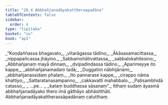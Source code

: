 ```yaml
---
title: "28.4 Abbhañjanadāyakattheraapadāna"
tableOfContents: false
sidebar:
  order: 4
type: "tipitaka"
basket: "su"
book: "ap1"
---
```



<DynamicBreadcrumb />

<Division number="14" book="ap1" bookNo="20" page="266">

<Paragraph number="3242" type="verses" book="ap1">
_“Koṇḍaññassa bhagavato,_  
_vītarāgassa tādino;_  
_Ākāsasamacittassa,_  
_nippapañcassa jhāyino._  

</Paragraph>

</Division>
<Division number="15" book="ap1" bookNo="20" page="266">

<Paragraph number="3243" type="verses" book="ap1">
_Sabbamohātivattassa,_  
_sabbalokahitesino;_  
_Abbhañjanaṃ mayā dinnaṃ,_  
_dvipadindassa tādino._  

</Paragraph>

</Division>
<Division number="16" book="ap1" bookNo="20" page="266">

<Paragraph number="3244" type="verses" book="ap1">
_Aparimeyye ito kappe,_  
_abbhañjanamadaṃ tadā;_  
_Duggatiṃ nābhijānāmi,_  
_abbhañjanassidaṃ phalaṃ._  

</Paragraph>

</Division>
<Division number="17" book="ap1" bookNo="20" page="266">

<Paragraph number="3245" type="verses" book="ap1">
_Ito pannarase kappe,_  
_cirappo nāma khattiyo;_  
_Sattaratanasampanno,_  
_cakkavattī mahabbalo._  

</Paragraph>

</Division>
<Division number="18" book="ap1" bookNo="20" page="266">

<Paragraph number="3246" type="verses" book="ap1">
_Paṭisambhidā catasso,_  
_ …pe… _  
_kataṃ buddhassa sāsanaṃ”._  

</Paragraph>

<Paragraph number="3247" book="ap1">
Itthaṃ sudaṃ āyasmā abbhañjanadāyako thero imā gāthāyo abhāsitthāti.

</Paragraph>
</Division>

<Paragraph number="3248" type="center" book="ap1">
Abbhañjanadāyakattherassāpadānaṃ catutthaṃ.
</Paragraph>
